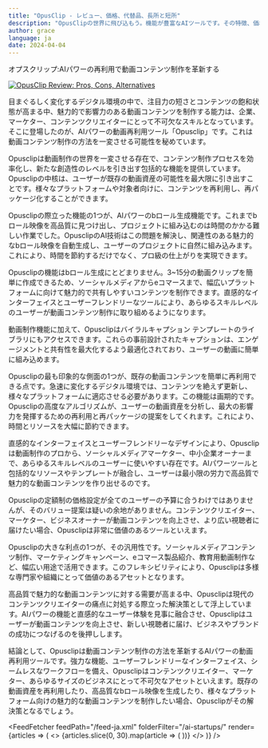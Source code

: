 ```yaml
---
title: "OpusClip - レビュー、価格、代替品、長所と短所"
description: "OpusClipの世界に飛び込もう。機能が豊富なAIツールです。その特徴、価格、そしてどのようにインパクトを与えているかを学びましょう。見逃さないでください！"
author: grace
language: ja
date: 2024-04-04
---
```

        
オプスクリップ:AIパワーの再利用で動画コンテンツ制作を革新する


<BlogHeader />


[![OpusClip Review: Pros, Cons, Alternatives](/ai-startups/opusclip.png)](https://www.opus.pro/)



目まぐるしく変化するデジタル環境の中で、注目力の短さとコンテンツの飽和状態が高まる中、魅力的で影響力のある動画コンテンツを制作する能力は、企業、マーケター、コンテンツクリエイターにとって不可欠なスキルとなっています。そこに登場したのが、AIパワーの動画再利用ツール「Opusclip」です。これは動画コンテンツ制作の方法を一変させる可能性を秘めています。

Opusclipは動画制作の世界を一変させる存在で、コンテンツ制作プロセスを効率化し、新たな創造性のレベルを引き出す包括的な機能を提供しています。Opusclipの中核は、ユーザーが既存の動画資産の可能性を最大限に引き出すことです。様々なプラットフォームや対象者向けに、コンテンツを再利用し、再パッケージ化することができます。

Opusclipの際立った機能の1つが、AIパワーのbロール生成機能です。これまでbロール映像を高品質に見つけ出し、プロジェクトに組み込むのは時間のかかる難しい作業でした。OpusclipのAI技術はこの問題を解決し、関連性のある魅力的なbロール映像を自動生成し、ユーザーのプロジェクトに自然に組み込みます。これにより、時間を節約するだけでなく、プロ級の仕上がりを実現できます。

Opusclipの機能はbロール生成にとどまりません。3~15分の動画クリップを簡単に作成できるため、ソーシャルメディアからeコマースまで、幅広いプラットフォームに向けて魅力的で共有しやすいコンテンツを制作できます。直感的なインターフェイスとユーザーフレンドリーなツールにより、あらゆるスキルレベルのユーザーが動画コンテンツ制作に取り組めるようになります。

動画制作機能に加えて、Opusclipはバイラルキャプション テンプレートのライブラリにもアクセスできます。これらの事前設計されたキャプションは、エンゲージメントと共有性を最大化するよう最適化されており、ユーザーの動画に簡単に組み込めます。

Opusclipの最も印象的な側面の1つが、既存の動画コンテンツを簡単に再利用できる点です。急速に変化するデジタル環境では、コンテンツを絶えず更新し、様々なプラットフォームに適応させる必要があります。この機能は画期的です。Opusclipの高度なアルゴリズムが、ユーザーの動画資産を分析し、最大の影響力を発揮するための再利用と再パッケージの提案をしてくれます。これにより、時間とリソースを大幅に節約できます。

直感的なインターフェイスとユーザーフレンドリーなデザインにより、Opusclipは動画制作のプロから、ソーシャルメディアマーケター、中小企業オーナーまで、あらゆるスキルレベルのユーザーに使いやすい存在です。AIパワーツールと包括的なリソースやテンプレートが融合し、ユーザーは最小限の労力で高品質で魅力的な動画コンテンツを作り出せるのです。

Opusclipの定額制の価格設定が全てのユーザーの予算に合うわけではありませんが、そのバリュー提案は疑いの余地がありません。コンテンツクリエイター、マーケター、ビジネスオーナーが動画コンテンツを向上させ、より広い視聴者に届けたい場合、Opusclipは非常に価値のあるツールといえます。

Opusclipの大きな利点の1つが、その汎用性です。ソーシャルメディアコンテンツ制作、マーケティングキャンペーン、eコマース製品紹介、教育用動画制作など、幅広い用途で活用できます。このフレキシビリティにより、Opusclipは多様な専門家や組織にとって価値のあるアセットとなります。

高品質で魅力的な動画コンテンツに対する需要が高まる中、Opusclipは現代のコンテンツクリエイターの痛点に対処する際立った解決策として浮上しています。AIパワーの機能と直感的なユーザー体験を見事に融合させ、Opusclipはユーザーが動画コンテンツを向上させ、新しい視聴者に届け、ビジネスやブランドの成功につなげるのを後押しします。

結論として、Opusclipは動画コンテンツ制作の方法を革新するAIパワーの動画再利用ツールです。強力な機能、ユーザーフレンドリーなインターフェイス、シームレスなワークフローを備え、Opusclipはコンテンツクリエイター、マーケター、あらゆるサイズのビジネスにとって不可欠なアセットといえます。既存の動画資産を再利用したり、高品質なbロール映像を生成したり、様々なプラットフォーム向けの魅力的な動画コンテンツを制作したい場合、Opusclipがその解決策となるでしょう。


<AdComponent />


<FeedFetcher feedPath="/feed-ja.xml" folderFilter="/ai-startups/" render={articles => (
    <>
        <Cards>
            {articles.slice(0, 30).map(article => (
                <Card key={article.link} title={article.title} href={article.link} />
            ))}
        </Cards>
    </>
)} />

